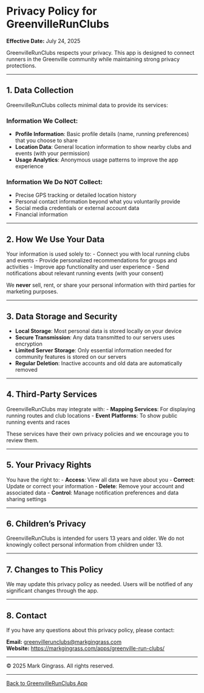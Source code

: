 # Privacy Policy for GreenvilleRunClubs

**Effective Date:** July 24, 2025

GreenvilleRunClubs respects your privacy. This app is designed to connect runners in the Greenville community while maintaining strong privacy protections.

---

## 1. Data Collection

GreenvilleRunClubs collects minimal data to provide its services:

### Information We Collect:
- **Profile Information**: Basic profile details (name, running preferences) that you choose to share
- **Location Data**: General location information to show nearby clubs and events (with your permission)
- **Usage Analytics**: Anonymous usage patterns to improve the app experience

### Information We Do NOT Collect:
- Precise GPS tracking or detailed location history
- Personal contact information beyond what you voluntarily provide
- Social media credentials or external account data
- Financial information

---

## 2. How We Use Your Data

Your information is used solely to:
- Connect you with local running clubs and events
- Provide personalized recommendations for groups and activities
- Improve app functionality and user experience
- Send notifications about relevant running events (with your consent)

We **never** sell, rent, or share your personal information with third parties for marketing purposes.

---

## 3. Data Storage and Security

- **Local Storage**: Most personal data is stored locally on your device
- **Secure Transmission**: Any data transmitted to our servers uses encryption
- **Limited Server Storage**: Only essential information needed for community features is stored on our servers
- **Regular Deletion**: Inactive accounts and old data are automatically removed

---

## 4. Third-Party Services

GreenvilleRunClubs may integrate with:
- **Mapping Services**: For displaying running routes and club locations
- **Event Platforms**: To show public running events and races

These services have their own privacy policies and we encourage you to review them.

---

## 5. Your Privacy Rights

You have the right to:
- **Access**: View all data we have about you
- **Correct**: Update or correct your information
- **Delete**: Remove your account and associated data
- **Control**: Manage notification preferences and data sharing settings

---

## 6. Children's Privacy

GreenvilleRunClubs is intended for users 13 years and older. We do not knowingly collect personal information from children under 13.

---

## 7. Changes to This Policy

We may update this privacy policy as needed. Users will be notified of any significant changes through the app.

---

## 8. Contact

If you have any questions about this privacy policy, please contact:

**Email:** [greenvillerunclubs@markgingrass.com](mailto:greenvillerunclubs@markgingrass.com)  
**Website:** [https://markgingrass.com/apps/greenville-run-clubs/](https://markgingrass.com/apps/greenville-run-clubs/)

---

© 2025 Mark Gingrass. All rights reserved.

---

[Back to GreenvilleRunClubs App](/apps/greenville-run-clubs/)